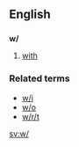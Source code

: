{{see|Appendix:Variations of "w"}}

==English==
==={{abbreviation}}===
'''w/'''
#[[with]]

===Related terms===
*[[w/i]]
*[[w/o]]
*[[w/r/t]]

[[sv:w/]]